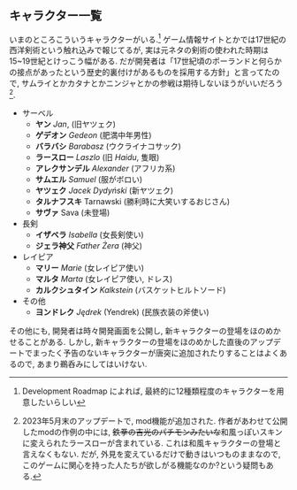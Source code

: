 ## キャラクター一覧

いまのところこういうキャラクターがいる.^[Development Roadmap によれば, 最終的に12種類程度のキャラクターを用意したいらしい] ゲーム情報サイトとかでは17世紀の西洋剣術という触れ込みで報じてるが, 実は元ネタの剣術の使われた時期は15~19世紀とけっこう幅がある. だが開発者は「17世紀頃のポーランドと何らかの接点があったという歴史的裏付けがあるものを採用する方針」と言ってたので, サムライとかカタナとかニンジャとかの参戦は期待しないほうがいいだろう^[2023年5月末のアップデートで, mod機能が追加された. 作者があわせて公開したmodの作例の中には, ~~鉄拳の吉光のパチモンみたいな~~和風っぽいスキンに変えられたラースローが含まれている. これは和風キャラクターの登場と言えなくもない. だが, 外見を変えているだけで動きはいつものままなので, このゲームに関心を持った人たちが欲しがる機能なのか?という疑問もある.].

* サーベル
    * **ヤン** _Jan_, (旧ヤツェク)
    * **ゲデオン** _Gedeon_ (肥満中年男性)
    * **バラバシ** _Barabasz_ (ウクライナコサック)
    * **ラースロー** _Laszlo_ (旧 _Haidu_, 隻眼)
    * **アレクサンデル** _Alexander_ (アフリカ系)
    * **サムエル** _Samuel_ (服がボロい)
    * **ヤツェク** _Jacek Dydyński_ (新ヤツェク)
    * **タルナフスキ** Tarnawski (勝利時に大笑いするおじさん)
    * **サヴァ** Sava (未登場)
* 長剣
    * **イザベラ** _Isabella_ (女長剣使い)
    * **ジェラ神父** _Father Żera_ (神父)
* レイピア
    * **マリー** _Marie_ (女レイピア使い)
    * **マルタ** _Marta_ (女レイピア使い, ドレス)
    * **カルクシュタイン** _Kalkstein_  (バスケットヒルトソード)
* その他
    * **ヨンドレク** _Jędrek_ (Yendrek) (民族衣装の斧使い)

その他にも, 開発者は時々開発画面を公開し, 新キャラクターの登場をほのめかせることがある. しかし, 新キャラクターの登場をほのめかした直後のアップデートでまったく予告のないキャラクターが唐突に追加されたりすることはよくあるので, あまり鵜呑みにしてはいけない.